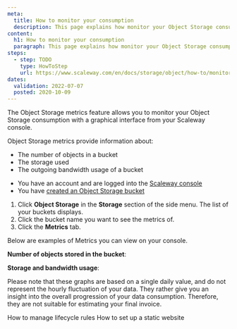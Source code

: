 ```yaml
---
meta:
  title: How to monitor your consumption
  description: This page explains how monitor your Object Storage consumption with the Metrics feature.
content:
  h1: How to monitor your consumption
  paragraph: This page explains how monitor your Object Storage consumption with the Metrics feature.
steps:
  - step: TODO
    type: HowToStep
    url: https://www.scaleway.com/en/docs/storage/object/how-to/monitor-consumption
dates:
  validation: 2022-07-07
  posted: 2020-10-09
---
```


The Object Storage metrics feature allows you to monitor your Object Storage consumption with a graphical interface from your Scaleway console. 

Object Storage metrics provide information about: 
  - The number of objects in a bucket
  - The storage used
  - The outgoing bandwidth usage of a bucket

<Message type="requirement">

  - You have an account and are logged into the [Scaleway console](https://console.scaleway.com)  
  - You have [created an Object Storage bucket](/storage/object/how-to/create-a-bucket/)

</Message>

1. Click **Object Storage** in the **Storage** section of the side menu. The list of your buckets displays.
2. Click the bucket name you want to see the metrics of. 
3. Click the **Metrics** tab.

Below are examples of Metrics you can view on your console.

**Number of objects stored in the bucket**: 
  <Lightbox src="scaleway-metrics-number-of-objects.webp" alt="" />

**Storage and bandwidth usage**:
  <Lightbox src="scaleway-metrics-storage-bandwidth.webp" alt="" />
  <Message type="important">

  Please note that these graphs are based on a single daily value, and do not represent the hourly fluctuation of your data. They rather give you an insight into the overall progression of your data consumption. Therefore, they are not suitable for estimating your final invoice.

  </Message>

<Navigation title="See Also">
  <PreviousButton to="/storage/object/how-to/manage-lifecycle-rules/">How to manage lifecycle rules</PreviousButton>
  <NextButton to="/storage/object/how-to/use-bucket-website/">How to set up a static website</NextButton>
</Navigation>

